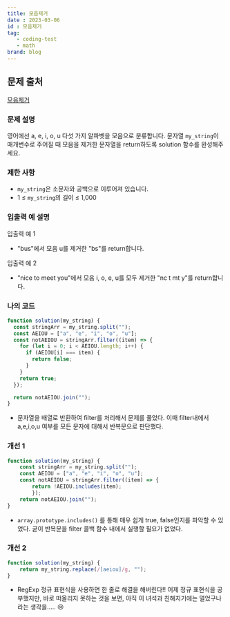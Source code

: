 ```yaml
---
title: 모음제거
date : 2023-03-06
id : 모음제거
tag: 
   - coding-test
   - math
brand: blog
---
```


## 문제 출처

<a href="https://school.programmers.co.kr/learn/courses/30/lessons/120849" target="_blank" className="source">모음제거</a>

### **문제 설명**

영어에선 a, e, i, o, u 다섯 가지 알파벳을 모음으로 분류합니다. 문자열 `my_string`이 매개변수로 주어질 때 모음을 제거한 문자열을 return하도록 solution 함수를 완성해주세요.

### 제한 사항

- `my_string`은 소문자와 공백으로 이루어져 있습니다.
- 1 ≤ `my_string`의 길이 ≤ 1,000

### 입출력 예 설명

입출력 예 1

- "bus"에서 모음 u를 제거한 "bs"를 return합니다.

입출력 예 2

- "nice to meet you"에서 모음 i, o, e, u를 모두 제거한 "nc t mt y"를 return합니다.


### 나의 코드

```jsx
function solution(my_string) {
  const stringArr = my_string.split("");
  const AEIOU = ["a", "e", "i", "o", "u"];
  const notAEIOU = stringArr.filter((item) => {
    for (let i = 0; i < AEIOU.length; i++) {
      if (AEIOU[i] === item) {
        return false;
      }
    }
    return true;
  });

  return notAEIOU.join("");
}
```

- 문자열을 배열로 반환하여 filter를 처리해서 문제를 풀었다. 이때 filter내에서 a,e,i,o,u 여부를 모든 문자에 대해서 반복문으로 판단했다.

### 개선 1

```jsx
function solution(my_string) {
	const stringArr = my_string.split("");
	const AEIOU = ["a", "e", "i", "o", "u"];
	const notAEIOU = stringArr.filter((item) => {
		return !AEIOU.includes(item);
		});
	return notAEIOU.join("");
}
```

- `array.prototype.includes()` 를 통해 매우 쉽게 true, false인지를 파악할 수 있었다. 굳이 반복문을 filter 콜백 함수 내에서 실행할 필요가 없었다.

### 개선 2

```jsx
function solution(my_string) {
	return my_string.replace(/[aeiou]/g, "");
}
```

- RegExp 정규 표현식을 사용하면 한 줄로 해결을 해버린다!! 어제 정규 표현식을 공부했지만, 바로 떠올리지 못하는 것을 보면, 아직 이 녀석과 친해지기에는 멀었구나라는 생각을….. 😢